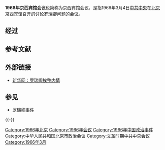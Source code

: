 '''1966年京西宾馆会议'''也简称为京西宾馆会议，是指1966年3月4日[[中共中央|中共中央]]在[[北京|北京]][[京西宾馆|京西宾馆]]召开的讨论[[罗瑞卿|罗瑞卿]]问题的会议。

==经过==


==参考文献==
{{Reflist}}

==外部链接==
*[http://news.xinhuanet.com/politics/2010-09/26/c_12606042_4.htm 新华网：罗瑞卿挨整内情]{{Wayback|url=http://news.xinhuanet.com/politics/2010-09/26/c_12606042_4.htm |date=20101108160740 }}

==参见==
*[[罗瑞卿事件|罗瑞卿事件]]

{{-}}
{{文革编年史}}

[[Category:1966年北京|Category:1966年北京]]
[[Category:1966年会议|Category:1966年会议]]
[[Category:1966年中国政治事件|Category:1966年中国政治事件]]
[[Category:中华人民共和国北京市政治会议|Category:中华人民共和国北京市政治会议]]
[[Category:文革时期中共中央会议|Category:文革时期中共中央会议]]
[[Category:1966年3月|Category:1966年3月]]